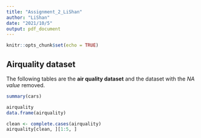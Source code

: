 ```yaml
---
title: "Assignment_2_LiShan"
author: "LiShan"
date: "2021/10/5"
output: pdf_document
---
```


```r
knitr::opts_chunk$set(echo = TRUE)
```

## Airquality dataset

The following tables are the **air quality dataset** and the dataset with the *NA value* removed.  
```r
summary(cars)

airquality
data.frame(airquality)

clean <- complete.cases(airquality)
airquality[clean, ][1:5, ]

```

